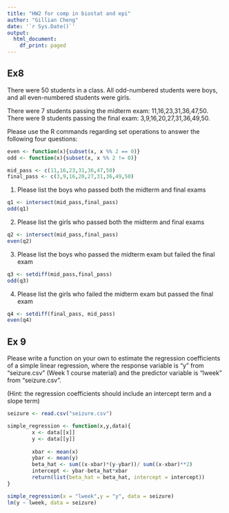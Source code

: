 ---
title: "HW2 for comp in biostat and epi"
author: "Gillian Cheng"
date: '`r Sys.Date()`'
output:
  html_document:
    df_print: paged
---

## Ex8

There were 50 students in a class. 
All odd-numbered students were boys, and all even-numbered students were girls. 

There were 7 students passing the midterm exam: 11,16,23,31,36,47,50. 
There were 9 students passing the final exam: 3,9,16,20,27,31,36,49,50.

Please use the R commands regarding set operations to answer the following four questions:

```{r}
even <- function(x){subset(x, x %% 2 == 0)}
odd <- function(x){subset(x, x %% 2 != 0)}

mid_pass <- c(11,16,23,31,36,47,50)
final_pass <- c(3,9,16,20,27,31,36,49,50)
```

(1) Please list the boys who passed both the midterm and final exams
```{r}
q1 <- intersect(mid_pass,final_pass)
odd(q1)
```
(2) Please list the girls who passed both the midterm and final exams
```{r}
q2 <- intersect(mid_pass,final_pass)
even(q2)
```
(3) Please list the boys who passed the midterm exam but failed the final exam
```{r}
q3 <- setdiff(mid_pass,final_pass)
odd(q3)
```
(4) Please list the girls who failed the midterm exam but passed the final exam
```{r}
q4 <- setdiff(final_pass, mid_pass)
even(q4)
```

## Ex 9
Please write a function on your own to estimate the regression coefficients of a simple linear regression, where the response variable is “y” from “seizure.csv” (Week 1 course material) and the predictor variable is “lweek” from “seizure.csv”. 

(Hint: the regression coefficients should include an intercept term and a slope term)
```{r}
seizure <- read.csv("seizure.csv")

simple_regression <- function(x,y,data){
        x <- data[[x]]
        y <- data[[y]]
        
        xbar <- mean(x)
        ybar <- mean(y)
        beta_hat <- sum((x-xbar)*(y-ybar))/ sum((x-xbar)**2)
        intercept <- ybar-beta_hat*xbar
        return(list(beta_hat = beta_hat, intercept = intercept))
}

simple_regression(x = "lweek",y = "y", data = seizure)
lm(y ~ lweek, data = seizure)
```